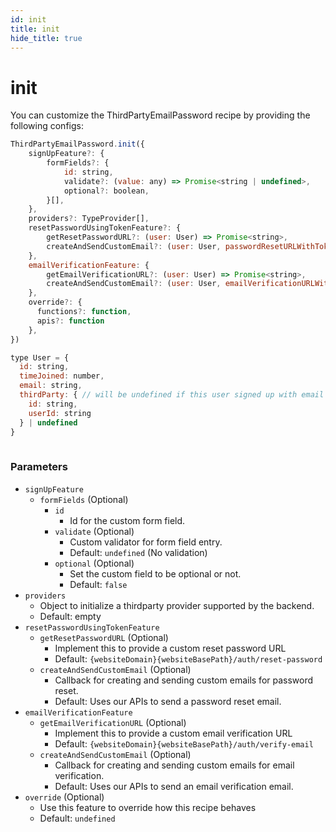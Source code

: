 ```yaml
---
id: init
title: init
hide_title: true
---
```


# init

You can customize the ThirdPartyEmailPassword recipe by providing the following configs:

```jsx
ThirdPartyEmailPassword.init({
    signUpFeature?: {
        formFields?: {
            id: string,
            validate?: (value: any) => Promise<string | undefined>,
            optional?: boolean,
        }[],
    },
    providers?: TypeProvider[],
    resetPasswordUsingTokenFeature?: {
        getResetPasswordURL?: (user: User) => Promise<string>,
        createAndSendCustomEmail?: (user: User, passwordResetURLWithToken: string) => Promise<void>
    },
    emailVerificationFeature: {
        getEmailVerificationURL?: (user: User) => Promise<string>,
        createAndSendCustomEmail?: (user: User, emailVerificationURLWithToken: string) => Promise<void>,
    },
    override?: {
      functions?: function,
      apis?: function
    },
})

type User = {
  id: string,
  timeJoined: number,
  email: string,
  thirdParty: { // will be undefined if this user signed up with email / password
    id: string,
    userId: string
  } | undefined
}
        
```

### Parameters
- ``signUpFeature``
  - ``formFields`` (Optional)
    - ``id``
      - Id for the custom form field.
    - ``validate`` (Optional)
      - Custom validator for form field entry.
      - Default: `undefined` (No validation)
    - ``optional`` (Optional)
      - Set the custom field to be optional or not.
      - Default: `false`
- `providers`
    - Object to initialize a thirdparty provider supported by the backend.
    - Default: empty
- ``resetPasswordUsingTokenFeature``
  - ``getResetPasswordURL`` (Optional)
    - Implement this to provide a custom reset password URL
    - Default: `{websiteDomain}{websiteBasePath}/auth/reset-password`
  - ``createAndSendCustomEmail`` (Optional)
    - Callback for creating and sending custom emails for password reset.
    - Default: Uses our APIs to send a password reset email.
- ``emailVerificationFeature``
  - ``getEmailVerificationURL`` (Optional)
    - Implement this to provide a custom email verification URL
    - Default: `{websiteDomain}{websiteBasePath}/auth/verify-email`
  - ``createAndSendCustomEmail`` (Optional)
    - Callback for creating and sending custom emails for email verification.
    - Default: Uses our APIs to send an email verification email.
- `override` (Optional)
  - Use this feature to override how this recipe behaves
  - Default: `undefined`